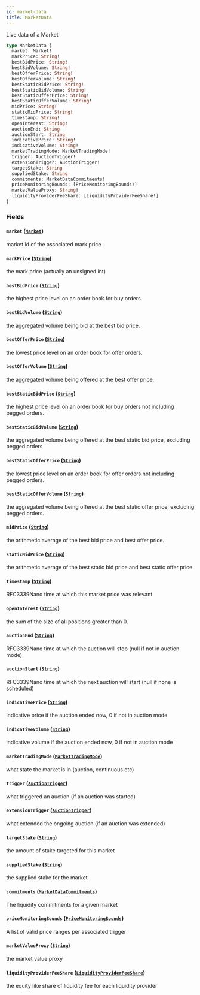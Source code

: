 ```yaml
---
id: market-data
title: MarketData
---
```



Live data of a Market

```graphql
type MarketData {
  market: Market!
  markPrice: String!
  bestBidPrice: String!
  bestBidVolume: String!
  bestOfferPrice: String!
  bestOfferVolume: String!
  bestStaticBidPrice: String!
  bestStaticBidVolume: String!
  bestStaticOfferPrice: String!
  bestStaticOfferVolume: String!
  midPrice: String!
  staticMidPrice: String!
  timestamp: String!
  openInterest: String!
  auctionEnd: String
  auctionStart: String
  indicativePrice: String!
  indicativeVolume: String!
  marketTradingMode: MarketTradingMode!
  trigger: AuctionTrigger!
  extensionTrigger: AuctionTrigger!
  targetStake: String
  suppliedStake: String
  commitments: MarketDataCommitments!
  priceMonitoringBounds: [PriceMonitoringBounds!]
  marketValueProxy: String!
  liquidityProviderFeeShare: [LiquidityProviderFeeShare!]
}
```


### Fields

#### `market` ([`Market`](/docs/mainnet/graphql/objects/market))

market id of the associated mark price


#### `markPrice` ([`String`](/docs/mainnet/graphql/scalars/string))

the mark price (actually an unsigned int)


#### `bestBidPrice` ([`String`](/docs/mainnet/graphql/scalars/string))

the highest price level on an order book for buy orders.


#### `bestBidVolume` ([`String`](/docs/mainnet/graphql/scalars/string))

the aggregated volume being bid at the best bid price.


#### `bestOfferPrice` ([`String`](/docs/mainnet/graphql/scalars/string))

the lowest price level on an order book for offer orders.


#### `bestOfferVolume` ([`String`](/docs/mainnet/graphql/scalars/string))

the aggregated volume being offered at the best offer price.


#### `bestStaticBidPrice` ([`String`](/docs/mainnet/graphql/scalars/string))

the highest price level on an order book for buy orders not including pegged orders.


#### `bestStaticBidVolume` ([`String`](/docs/mainnet/graphql/scalars/string))

the aggregated volume being offered at the best static bid price, excluding pegged orders


#### `bestStaticOfferPrice` ([`String`](/docs/mainnet/graphql/scalars/string))

the lowest price level on an order book for offer orders not including pegged orders.


#### `bestStaticOfferVolume` ([`String`](/docs/mainnet/graphql/scalars/string))

the aggregated volume being offered at the best static offer price, excluding pegged orders.


#### `midPrice` ([`String`](/docs/mainnet/graphql/scalars/string))

the arithmetic average of the best bid price and best offer price.


#### `staticMidPrice` ([`String`](/docs/mainnet/graphql/scalars/string))

the arithmetic average of the best static bid price and best static offer price


#### `timestamp` ([`String`](/docs/mainnet/graphql/scalars/string))

RFC3339Nano time at which this market price was relevant


#### `openInterest` ([`String`](/docs/mainnet/graphql/scalars/string))

the sum of the size of all positions greater than 0.


#### `auctionEnd` ([`String`](/docs/mainnet/graphql/scalars/string))

RFC3339Nano time at which the auction will stop (null if not in auction mode)


#### `auctionStart` ([`String`](/docs/mainnet/graphql/scalars/string))

RFC3339Nano time at which the next auction will start (null if none is scheduled)


#### `indicativePrice` ([`String`](/docs/mainnet/graphql/scalars/string))

indicative price if the auction ended now, 0 if not in auction mode


#### `indicativeVolume` ([`String`](/docs/mainnet/graphql/scalars/string))

indicative volume if the auction ended now, 0 if not in auction mode


#### `marketTradingMode` ([`MarketTradingMode`](/docs/mainnet/graphql/enums/market-trading-mode))

what state the market is in (auction, continuous etc)


#### `trigger` ([`AuctionTrigger`](/docs/mainnet/graphql/enums/auction-trigger))

what triggered an auction (if an auction was started)


#### `extensionTrigger` ([`AuctionTrigger`](/docs/mainnet/graphql/enums/auction-trigger))

what extended the ongoing auction (if an auction was extended)


#### `targetStake` ([`String`](/docs/mainnet/graphql/scalars/string))

the amount of stake targeted for this market


#### `suppliedStake` ([`String`](/docs/mainnet/graphql/scalars/string))

the supplied stake for the market


#### `commitments` ([`MarketDataCommitments`](/docs/mainnet/graphql/objects/market-data-commitments))

The liquidity commitments for a given market


#### `priceMonitoringBounds` ([`PriceMonitoringBounds`](/docs/mainnet/graphql/objects/price-monitoring-bounds))

A list of valid price ranges per associated trigger


#### `marketValueProxy` ([`String`](/docs/mainnet/graphql/scalars/string))

the market value proxy


#### `liquidityProviderFeeShare` ([`LiquidityProviderFeeShare`](/docs/mainnet/graphql/objects/liquidity-provider-fee-share))

the equity like share of liquidity fee for each liquidity provider




